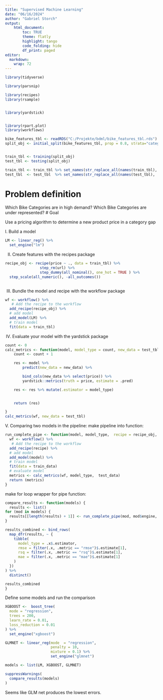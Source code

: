 ```yaml
---
title: "Supervised Machine Learning"
date: "06/16/2024"
author: "Gabriel Storch"
output: 
    html_document:
        toc: TRUE
        theme: flatly
        highlight: tango
        code_folding: hide
        df_print: paged
editor: 
  markdown: 
    wrap: 72
---
```


```r

library(tidyverse)

library(parsnip)

library(recipes)
library(rsample)


library(yardstick)


library(rpart.plot)
library(workflows)

```


```r
bike_features_tbl <- readRDS("C:/Projekte/bdml/bike_features_tbl.rds") %>% select(model:url)
split_obj <- initial_split(bike_features_tbl, prop = 0.8, strata="category_2") 


train_tbl <- training(split_obj)
test_tbl <- testing(split_obj)

train_tbl <- train_tbl %>% set_names(str_replace_all(names(train_tbl), " |-", "_"))
test_tbl  <- test_tbl  %>% set_names(str_replace_all(names(test_tbl),  " |-", "_"))

```
# Problem definition

Which Bike Categories are in high demand?
Which Bike Categories are under represented?
# Goal

Use a pricing algorithm to determine a new product price in a category gap


I. Build a model
```r
LM <- linear_reg() %>%
  set_engine("lm")
```

II. Create features with the recipes package
```r


recipe_obj <- recipe(price ~ ., data = train_tbl) %>% 
                step_rm(url) %>% 
                step_dummy(all_nominal(), one_hot = TRUE ) %>%
  step_scale(all_numeric(), -all_outcomes())
  

```



III. Bundle the model and recipe with the workflow package
```r
wf <- workflow() %>%
   # Add the recipe to the workflow
  add_recipe(recipe_obj) %>% 
  # add model
  add_model(LM) %>%
  # train model
  fit(data = train_tbl)

```


IV. Evaluate your model with the yardstick package
```r
count <- 0
calc_metrics <- function(model, model_type = count, new_data = test_tbl) {
    count <- count + 1

    res <- model %>%
        predict(new_data = new_data) %>%

        bind_cols(new_data %>% select(price)) %>%
        yardstick::metrics(truth = price, estimate = .pred) 

    res <- res %>% mutate(.estimator = model_type)

  
    return (res)

}
calc_metrics(wf, new_data = test_tbl)

```

V. Comparing two models in the pipeline:
make pipeline into function:

```r
run_complete_pipe <- function(model, model_type,  recipe = recipe_obj, train_data = train_tbl, test_data = test_tbl) {
  wf <- workflow() %>%
   # Add the recipe to the workflow
  add_recipe(recipe) %>% 
  # add model
  add_model(model) %>%
  # train model
  fit(data = train_data)
  # evaluate model
  metrics <- calc_metrics(wf, model_type,  test_data)
  return (metrics)
}
```
make for loop wrapper for pipe function:
```r
compare_results <- function(models) {
  results <- list()
for (mod in models) {
  results[[length(results) + 1]] <- run_complete_pipe(mod, mod$engine, recipe_obj, train_tbl, test_tbl)
}

results_combined <- bind_rows(
  map_dfr(results, ~ {
    tibble(
      model_type = .x$.estimator,
      rmse = filter(.x, .metric == "rmse")$.estimate[1],
      rsq = filter(.x, .metric == "rsq")$.estimate[1],
      mae = filter(.x, .metric == "mae")$.estimate[1]
    )
  })
) %>%
  distinct()

results_combined
}
```

Define some models and run the comparison
```r
XGBOOST <-  boost_tree(
  mode = "regression",
  trees = 200,         
  learn_rate = 0.01,
  loss_reduction = 0.01
) %>%
  set_engine("xgboost")

GLMNET <- linear_reg(mode  = "regression", 
                     penalty = 10, 
                     mixture = 0.1) %>%
                     set_engine("glmnet")

models <- list(LM, XGBOOST, GLMNET)

suppressWarnings(
  compare_results(models)
)


```

Seems like GLM net produces the lowest errors.

